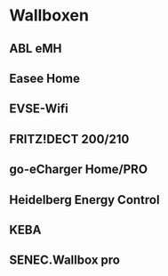 
# Wallboxen

## ABL eMH

<Config part="chargers" file="abl" />

<SponsorshipRequired />

## Easee Home

<Config part="chargers" file="easee" />

<SponsorshipRequired />

## EVSE-Wifi

<Config part="chargers" file="evsewifi" />

## FRITZ!DECT 200/210

<Config part="chargers" file="fritzdect" />

## go-eCharger Home/PRO

<Tabs>
  <TabItem value="local" label="Local API" default>
    <Config part="chargers" file="go-e" />
  </TabItem>
  <TabItem value="cloud" label="Cloud API">
    <Config part="chargers" file="go-e-cloud" />
  </TabItem>
</Tabs>

## Heidelberg Energy Control

<Config part="chargers" file="heidelberg" />

## KEBA

<Config part="chargers" file="keba" />

## SENEC.Wallbox pro

<Config part="chargers" file="abl" />

<SponsorshipRequired />
